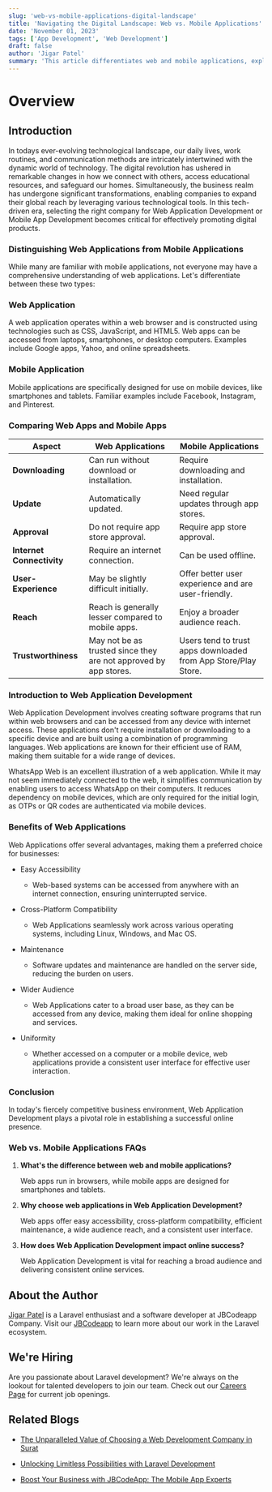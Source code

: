 ```yaml
---
slug: 'web-vs-mobile-applications-digital-landscape'
title: 'Navigating the Digital Landscape: Web vs. Mobile Applications'
date: 'November 01, 2023'
tags: ['App Development', 'Web Development']
draft: false
author: 'Jigar Patel'
summary: 'This article differentiates web and mobile applications, explores web application development, and underscores the advantages of web applications in establishing a successful online presence.'
---
```


# Overview

<TOCInline
  toc={props.toc}
  exclude="Overview"
  toHeading={2}
  defaultimage="web-vs-mobile-applications-digital-landscape"
/>

## Introduction

In todays ever-evolving technological landscape, our daily lives, work routines, and communication methods are intricately intertwined with the dynamic world of technology. The digital revolution has ushered in remarkable changes in how we connect with others, access educational resources, and safeguard our homes. Simultaneously, the business realm has undergone significant transformations, enabling companies to expand their global reach by leveraging various technological tools. In this tech-driven era, selecting the right company for Web Application Development or Mobile App Development becomes critical for effectively promoting digital products.

### Distinguishing Web Applications from Mobile Applications

While many are familiar with mobile applications, not everyone may have a comprehensive understanding of web applications. Let's differentiate between these two types:

### Web Application

A web application operates within a web browser and is constructed using technologies such as CSS, JavaScript, and HTML5. Web apps can be accessed from laptops, smartphones, or desktop computers. Examples include Google apps, Yahoo, and online spreadsheets.

### Mobile Application

Mobile applications are specifically designed for use on mobile devices, like smartphones and tablets. Familiar examples include Facebook, Instagram, and Pinterest.

### Comparing Web Apps and Mobile Apps

| Aspect                    | Web Applications                                                 | Mobile Applications                                            |
| ------------------------- | ---------------------------------------------------------------- | -------------------------------------------------------------- |
| **Downloading**           | Can run without download or installation.                        | Require downloading and installation.                          |
| **Update**                | Automatically updated.                                           | Need regular updates through app stores.                       |
| **Approval**              | Do not require app store approval.                               | Require app store approval.                                    |
| **Internet Connectivity** | Require an internet connection.                                  | Can be used offline.                                           |
| **User-Experience**       | May be slightly difficult initially.                             | Offer better user experience and are user-friendly.            |
| **Reach**                 | Reach is generally lesser compared to mobile apps.               | Enjoy a broader audience reach.                                |
| **Trustworthiness**       | May not be as trusted since they are not approved by app stores. | Users tend to trust apps downloaded from App Store/Play Store. |

### Introduction to Web Application Development

Web Application Development involves creating software programs that run within web browsers and can be accessed from any device with internet access. These applications don't require installation or downloading to a specific device and are built using a combination of programming languages. Web applications are known for their efficient use of RAM, making them suitable for a wide range of devices.

WhatsApp Web is an excellent illustration of a web application. While it may not seem immediately connected to the web, it simplifies communication by enabling users to access WhatsApp on their computers. It reduces dependency on mobile devices, which are only required for the initial login, as OTPs or QR codes are authenticated via mobile devices.

### Benefits of Web Applications

Web Applications offer several advantages, making them a preferred choice for businesses:

- Easy Accessibility

  - Web-based systems can be accessed from anywhere with an internet connection, ensuring uninterrupted service.

- Cross-Platform Compatibility

  - Web Applications seamlessly work across various operating systems, including Linux, Windows, and Mac OS.

- Maintenance

  - Software updates and maintenance are handled on the server side, reducing the burden on users.

- Wider Audience

  - Web Applications cater to a broad user base, as they can be accessed from any device, making them ideal for online shopping and services.

- Uniformity
  - Whether accessed on a computer or a mobile device, web applications provide a consistent user interface for effective user interaction.

### Conclusion

In today's fiercely competitive business environment, Web Application Development plays a pivotal role in establishing a successful online presence.

### Web vs. Mobile Applications FAQs

1. **What's the difference between web and mobile applications?**

   Web apps run in browsers, while mobile apps are designed for smartphones and tablets.

2. **Why choose web applications in Web Application Development?**

   Web apps offer easy accessibility, cross-platform compatibility, efficient maintenance, a wide audience reach, and a consistent user interface.

3. **How does Web Application Development impact online success?**

   Web Application Development is vital for reaching a broad audience and delivering consistent online services.

## About the Author

[Jigar Patel](https://expertlaravel.com) is a Laravel enthusiast and a software developer at JBCodeapp Company. Visit our [JBCodeapp](https://jbcodeapp.com) to learn more about our work in the Laravel ecosystem.

## We're Hiring

Are you passionate about Laravel development? We're always on the lookout for talented developers to join our team. Check out our [Careers Page](https://jbcodeapp.com/career) for current job openings.

## Related Blogs

- [The Unparalleled Value of Choosing a Web Development Company in Surat](surat-web-development-services-exceptional-value.mdx)

- [Unlocking Limitless Possibilities with Laravel Development](limitless-possibilities-laravel.mdx)

- [Boost Your Business with JBCodeApp: The Mobile App Experts](elevate-your-business-with-jbcodeapp.mdx)
